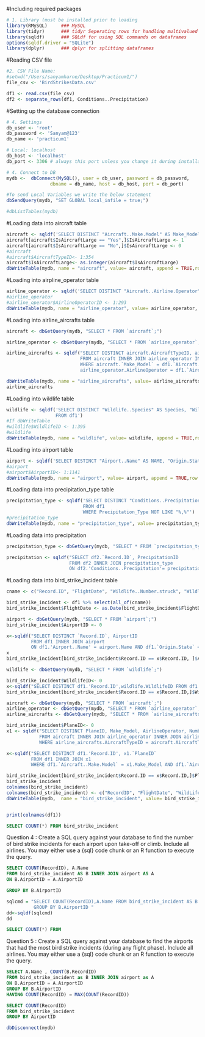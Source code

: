 #Including required packages
```r
# 1. Library (must be installed prior to loading
library(RMySQL)     ### MySQL
library(tidyr)      ### tidyr Seperating rows for handling multivalued attributes
library(sqldf)      ### SQLdf for using SQL commands on dataframes
options(sqldf.driver = "SQLite")
library(dplyr)      ### dplyr for splitting dataframes
```

#Reading CSV file
```r

#2. CSV File Name:
#setwd("/Users/sanyamharne/Desktop/Practicum1/")
file_csv <- 'BirdStrikesData.csv'

df1 <- read.csv(file_csv)
df2 <- separate_rows(df1, Conditions..Precipitation)

```

#Setting up the database connection
```r

# 4. Settings
db_user <- 'root'
db_password <- 'Sanyam@123'
db_name <- 'practicum1'

# Local: localhost
db_host <- 'localhost' 
db_port <- 3306 # always this port unless you change it during installation

# 4. Connect to DB
mydb <-  dbConnect(MySQL(), user = db_user, password = db_password,
                dbname = db_name, host = db_host, port = db_port)

#To send Local Variables we write the below statement
dbSendQuery(mydb, "SET GLOBAL local_infile = true;")

#dbListTables(mydb)
```

#Loading data into aircraft table
```r
aircraft <- sqldf('SELECT DISTINCT "Aircraft..Make.Model" AS Make_Model, "Aircraft..Type" AS Type, "Is.Aircraft.Large." AS IsAircraftLarge  FROM df1')
aircraft[aircraft$IsAircraftLarge == "Yes",]$IsAircraftLarge <- 1
aircraft[aircraft$IsAircraftLarge == "No",]$IsAircraftLarge <- 0
#aircraft
#aircraft$AircraftTypeID<- 1:354
aircraft$IsAircraftLarge<- as.integer(aircraft$IsAircraftLarge)
dbWriteTable(mydb, name = "aircraft", value= aircraft, append = TRUE,row.names=FALSE, overwrite = FALSE)
```

#Loading into airpline_operator table
```r
airline_operator <- sqldf('SELECT DISTINCT "Aircraft..Airline.Operator" AS AirlineOperator FROM df1')
#airline_operator
#airline_operator$AirlineOperatorID <- 1:293
dbWriteTable(mydb, name = "airline_operator", value= airline_operator, append = TRUE,row.names=FALSE)

```

#Loading into airline_aircrafts table
```r
aircraft <- dbGetQuery(mydb, "SELECT * FROM `aircraft`;")

airline_operator <- dbGetQuery(mydb, "SELECT * FROM `airline_operator`;")

airline_aircrafts <- sqldf("SELECT DISTINCT aircraft.AircraftTypeID, airline_operator.airlineOperatorID, df1.`Aircraft..Number.of.engines.` AS `NumberOfEngines` 
                           FROM aircraft INNER JOIN airline_operator INNER JOIN df1
                           WHERE aircraft.`Make_Model` = df1.`Aircraft..Make.Model` AND 
                           airline_operator.AirlineOperator = df1.`Aircraft..Airline.Operator`;")

dbWriteTable(mydb, name = "airline_aircrafts", value= airline_aircrafts, append = TRUE,row.names=FALSE, overwrite = FALSE)
airline_aircrafts
```

#Loading into wildlife table
```r
wildlife <- sqldf('SELECT DISTINCT "Wildlife..Species" AS Species, "Wildlife..Size" AS Size 
                  FROM df1')
#If dbWriteTable
#wildlife$WildlifeID <- 1:395
#wildlife
dbWriteTable(mydb, name = "wildlife", value= wildlife, append = TRUE,row.names=FALSE)

```

#Loading into airport table
```r
airport <- sqldf('SELECT DISTINCT "Airport..Name" AS NAME, "Origin.State" AS State FROM df1')
#airport
#airport$AirportID<- 1:1141
dbWriteTable(mydb, name = "airport", value= airport, append = TRUE,row.names=FALSE)

```

#Loading data into precipitation_type table
```r
precipitation_type <- sqldf('SELECT DISTINCT "Conditions..Precipitation" AS Precipitation_Type 
                            FROM df1 
                            WHERE Precipitation_Type NOT LIKE "%,%"')
#precipitation_type
dbWriteTable(mydb, name = "precipitation_type", value= precipitation_type, append = TRUE,row.names=FALSE)
```


#Loading data into precipitation
```r

precipitation_type <- dbGetQuery(mydb, "SELECT * FROM `precipitation_type`;")

precipitation <- sqldf("SELECT df2.`Record.ID`, PrecipitationID 
                       FROM df2 INNER JOIN precipitation_type 
                       ON df2.'Conditions..Precipitation'= precipitation_type.Precipitation_Type;")

```

#Loading data into bird_strike_incident table 
```r
cname <- c("Record.ID", "FlightDate", "Wildlife..Number.struck", "Wildlife..Number.Struck.Actual", "Effect..Impact.to.flight", "Altitude.bin", "Effect..Indicated.Damage", "When..Phase.of.flight", "Remains.of.wildlife.collected.", "Remains.of.wildlife.sent.to.Smithsonian", "Remarks", "Conditions..Sky", "Pilot.warned.of.birds.or.wildlife.", "Cost..Total..", "Feet.above.ground", "Number.of.people.injured")

bird_strike_incident <- df1 %>% select(all_of(cname))
bird_strike_incident$FlightDate <- as.Date(bird_strike_incident$FlightDate, format = "%m/%d/%Y")

airport <- dbGetQuery(mydb, "SELECT * FROM `airport`;")
bird_strike_incident$AirportID <- 0

x<-sqldf("SELECT DISTINCT `Record.ID`, AirportID 
         FROM df1 INNER JOIN airport 
         ON df1.'Airport..Name' = airport.Name AND df1.`Origin.State` = airport.State ")
x
bird_strike_incident[bird_strike_incident$Record.ID == x$Record.ID, ]$AirportID<-x[bird_strike_incident$Record.ID == x$Record.ID,]$AirportID

wildlife <- dbGetQuery(mydb, "SELECT * FROM `wildlife`;")

bird_strike_incident$WildlifeID<- 0
x<-sqldf("SELECT DISTINCT df1.'Record.ID',wildlife.WildlifeID FROM df1 INNER JOIN wildlife ON df1.`Wildlife..Species`= wildlife.Species AND df1.`Wildlife..Size` = wildlife.Size")
bird_strike_incident[bird_strike_incident$Record.ID == x$Record.ID,]$WildlifeID <- x[bird_strike_incident$Record.ID == x$Record.ID,]$WildlifeID

aircraft <- dbGetQuery(mydb, "SELECT * FROM `aircraft`;")
airline_operator <- dbGetQuery(mydb, "SELECT * FROM `airline_operator`;")
airline_aircrafts <- dbGetQuery(mydb, "SELECT * FROM `airline_aircrafts`;")

bird_strike_incident$PlaneID<- 0
x1 <- sqldf("SELECT DISTINCT PlaneID, Make_Model, AirlineOperator, NumberOfEngines 
            FROM aircraft INNER JOIN airline_operator INNER JOIN airline_aircrafts
            WHERE airline_aircrafts.AircraftTypeID = aircraft.AircraftTypeID AND airline_aircrafts.AirlineOperatorID = airline_operator.AirlineOperatorID")

x<-sqldf("SELECT DISTINCT df1.'Record.ID', x1.`PlaneID`
         FROM df1 INNER JOIN x1
         WHERE df1.`Aircraft..Make.Model` = x1.Make_Model AND df1.`Aircraft..Airline.Operator` = x1.AirlineOperator AND df1.`Aircraft..Number.of.engines.` = x1.NumberOfEngines;")

bird_strike_incident[bird_strike_incident$Record.ID == x$Record.ID,]$PlaneID <- x[bird_strike_incident$Record.ID == x$Record.ID,]$PlaneID
bird_strike_incident
colnames(bird_strike_incident)
colnames(bird_strike_incident) <- c("RecordID", "FlightDate", "WildLife_NumberOfStruck", "Wildlife_NumberOfStruckActual", "Effect_ImpactToFlight", "Altitude_Bin", "EffectIndicatedDamage", "PhaseOfFlight", "WildLifeRemainsCollected", "WildLifeRemainsSent", "Remarks", "ConditionsSky", "PilotWarned", "Cost_Total", "FeetAboveGround", "PeopleInjured", "PlaneID", "WildlifeID", "AirportID")
dbWriteTable(mydb,  name = "bird_strike_incident", value= bird_strike_incident, append = FALSE, row.names=FALSE, overwrite = TRUE)



```



```r
print(colnames(df1))
```

```sql
SELECT COUNT(*) FROM bird_strike_incident
```


Question 4 :  Create a SQL query against your database to find the number of bird strike incidents for each airport upon take-off or climb. Include all airlines. You may either use a {sql} code chunk or an R function to execute the query.
```sql
SELECT COUNT(RecordID), A.Name
FROM bird_strike_incident AS B INNER JOIN airport AS A
ON B.AirportID = A.AirportID

GROUP BY B.AirportID

```

```r
sqlcmd = "SELECT COUNT(RecordID),A.Name FROM bird_strike_incident AS B INNER JOIN airport AS A ON B.AirportID = A.AirportID
          GROUP BY B.AirportID "
dd<-sqldf(sqlcmd)
dd
```


```sql
SELECT COUNT(*) FROM 

```


Question  5 : Create a SQL query against your database to find the airports that had the most bird strike incidents (during any flight phase). Include all airlines. You may either use a {sql} code chunk or an R function to execute the query.
```sql
SELECT A.Name , COUNT(B.RecordID)
FROM bird_strike_incident as B INNER JOIN airport as A
ON B.AirportID = A.AirportID
GROUP BY B.AirportID
HAVING COUNT(RecordID) = MAX(COUNT(RecordID))

```

```sql
SELECT COUNT(RecordID)
FROM bird_strike_incident
GROUP BY AirportID
```


```r
dbDisconnect(mydb)
```







